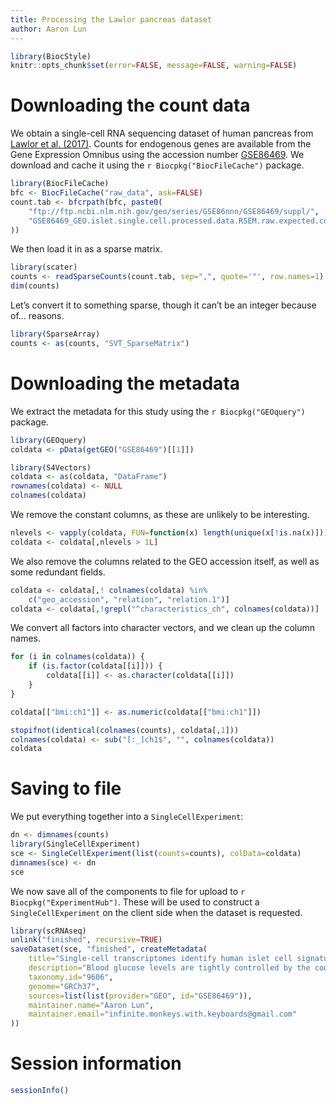 ```yaml
---
title: Processing the Lawlor pancreas dataset
author: Aaron Lun
---
```


```r
library(BiocStyle)
knitr::opts_chunk$set(error=FALSE, message=FALSE, warning=FALSE)
```

# Downloading the count data

We obtain a single-cell RNA sequencing dataset of human pancreas from [Lawlor et al. (2017)](https://doi.org/10.1101/gr.212720.116).
Counts for endogenous genes are available from the Gene Expression Omnibus
using the accession number [GSE86469](https://www.ncbi.nlm.nih.gov/geo/query/acc.cgi?acc=GSE86469).
We download and cache it using the `r Biocpkg("BiocFileCache")` package.

```r
library(BiocFileCache)
bfc <- BiocFileCache("raw_data", ask=FALSE)    
count.tab <- bfcrpath(bfc, paste0(
    "ftp://ftp.ncbi.nlm.nih.gov/geo/series/GSE86nnn/GSE86469/suppl/",
    "GSE86469_GEO.islet.single.cell.processed.data.RSEM.raw.expected.counts.csv.gz"
))
```

We then load it in as a sparse matrix.

```r
library(scater)
counts <- readSparseCounts(count.tab, sep=",", quote='"', row.names=1)
dim(counts)
```

Let's convert it to something sparse, though it can't be an integer because of... reasons.

```r
library(SparseArray)
counts <- as(counts, "SVT_SparseMatrix")
```

# Downloading the metadata

We extract the metadata for this study using the `r Biocpkg("GEOquery")` package.

```r
library(GEOquery)
coldata <- pData(getGEO("GSE86469")[[1]])

library(S4Vectors)
coldata <- as(coldata, "DataFrame")
rownames(coldata) <- NULL
colnames(coldata)
```

We remove the constant columns, as these are unlikely to be interesting.

```r
nlevels <- vapply(coldata, FUN=function(x) length(unique(x[!is.na(x)])), 1L)
coldata <- coldata[,nlevels > 1L]
```

We also remove the columns related to the GEO accession itself, as well as some redundant fields.

```r
coldata <- coldata[,! colnames(coldata) %in%
    c("geo_accession", "relation", "relation.1")]
coldata <- coldata[,!grepl("^characteristics_ch", colnames(coldata))]
```

We convert all factors into character vectors, and we clean up the column names.

```r
for (i in colnames(coldata)) {
    if (is.factor(coldata[[i]])) {
        coldata[[i]] <- as.character(coldata[[i]])
    }
}

coldata[["bmi:ch1"]] <- as.numeric(coldata[["bmi:ch1"]])

stopifnot(identical(colnames(counts), coldata[,1]))
colnames(coldata) <- sub("[:_]ch1$", "", colnames(coldata))
coldata
```

# Saving to file 

We put everything together into a `SingleCellExperiment`:

```r
dn <- dimnames(counts) 
library(SingleCellExperiment)
sce <- SingleCellExperiment(list(counts=counts), colData=coldata)
dimnames(sce) <- dn
sce
```

We now save all of the components to file for upload to `r Biocpkg("ExperimentHub")`.
These will be used to construct a `SingleCellExperiment` on the client side when the dataset is requested.

```r
library(scRNAseq)
unlink("finished", recursive=TRUE)
saveDataset(sce, "finished", createMetadata(
    title="Single-cell transcriptomes identify human islet cell signatures and reveal cell-type-specific expression changes in type 2 diabetes",
    description="Blood glucose levels are tightly controlled by the coordinated action of at least four cell types constituting pancreatic islets. Changes in the proportion and/or function of these cells are associated with genetic and molecular pathophysiology of monogenic, type 1, and type 2 (T2D) diabetes. Cellular heterogeneity impedes precise understanding of the molecular components of each islet cell type that govern islet (dys)function, particularly the less abundant delta and gamma/pancreatic polypeptide (PP) cells. Here, we report single-cell transcriptomes for 638 cells from nondiabetic (ND) and T2D human islet samples. Analyses of ND single-cell transcriptomes identified distinct alpha, beta, delta, and PP/gamma cell-type signatures. Genes linked to rare and common forms of islet dysfunction and diabetes were expressed in the delta and PP/gamma cell types. Moreover, this study revealed that delta cells specifically express receptors that receive and coordinate systemic cues from the leptin, ghrelin, and dopamine signaling pathways implicating them as integrators of central and peripheral metabolic signals into the pancreatic islet. Finally, single-cell transcriptome profiling revealed genes differentially regulated between T2D and ND alpha, beta, and delta cells that were undetectable in paired whole islet analyses. This study thus identifies fundamental cell-type-specific features of pancreatic islet (dys)function and provides a critical resource for comprehensive understanding of islet biology and diabetes pathogenesis.",
    taxonomy.id="9606",
    genome="GRCh37",
    sources=list(list(provider="GEO", id="GSE86469")),
    maintainer.name="Aaron Lun",
    maintainer.email="infinite.monkeys.with.keyboards@gmail.com"
))
```

# Session information

```r
sessionInfo()
```
